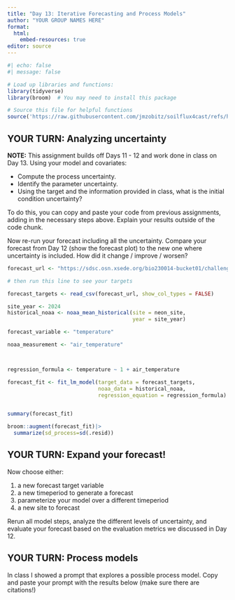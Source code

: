 ```yaml
---
title: "Day 13: Iterative Forecasting and Process Models"
author: "YOUR GROUP NAMES HERE"
format:
  html:
    embed-resources: true
editor: source
---
```


```r
#| echo: false
#| message: false

# Load up libraries and functions:
library(tidyverse)
library(broom)  # You may need to install this package

# Source this file for helpful functions
source('https://raw.githubusercontent.com/jmzobitz/soilflux4cast/refs/heads/main/scripts/forecast_helper_functions.R')

```



## YOUR TURN: Analyzing uncertainty
**NOTE:** This assignment builds off Days 11 - 12 and work done in class on Day 13.  Using your model and covariates:

- Compute the process uncertainty.
- Identify the parameter uncertainty.
- Using the target and the information provided in class, what is the initial condition uncertainty?


To do this, you can copy and paste your code from previous assignments, adding in the necessary steps above.  Explain your results outside of the code chunk.

Now re-run your forecast including all the uncertainty.  Compare your forecast from Day 12 (show the forecast plot) to the new one where uncertainty is included.  How did it change / improve / worsen?
```r
forecast_url <- "https://sdsc.osn.xsede.org/bio230014-bucket01/challenges/targets/project_id=neon4cast/duration=P1D/aquatics-targets.csv.gz"

# then run this line to see your targets

forecast_targets <- read_csv(forecast_url, show_col_types = FALSE)

site_year <- 2024
historical_noaa <- noaa_mean_historical(site = neon_site,
                                        year = site_year)

forecast_variable <- "temperature"

noaa_measurement <- "air_temperature"



regression_formula <- temperature ~ 1 + air_temperature

forecast_fit <- fit_lm_model(target_data = forecast_targets,
                             noaa_data = historical_noaa,
                             regression_equation = regression_formula)


summary(forecast_fit)

broom::augment(forecast_fit)|>
  summarize(sd_process=sd(.resid))
```


## YOUR TURN: Expand your forecast!

Now choose either:

(1) a new forecast target variable
(2) a new timeperiod to generate a forecast
(3) parameterize your model over a different timeperiod
(4) a new site to forecast

Rerun all model steps, analyze the different levels of uncertainty, and evaluate your forecast based on the evaluation metrics we discussed in Day 12.

## YOUR TURN: Process models
In class I showed a prompt that explores a possible process model. Copy and paste your prompt with the results below (make sure there are citations!)


